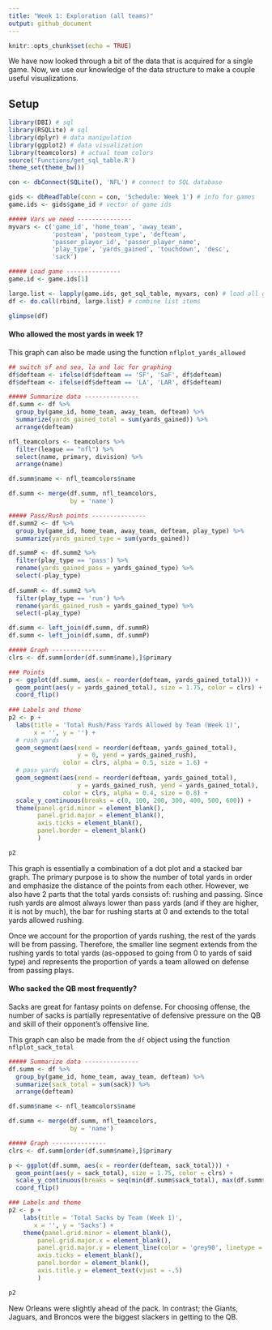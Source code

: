 ```yaml
---
title: "Week 1: Exploration (all teams)"
output: github_document
---
```


```r
knitr::opts_chunk$set(echo = TRUE)
```

We have now looked through a bit of the data that is acquired for a single game. Now, we use our knowledge of the data structure to make a couple useful visualizations.

## Setup

```r
library(DBI) # sql
library(RSQLite) # sql
library(dplyr) # data manipulation
library(ggplot2) # data visualization
library(teamcolors) # actual team colors
source('Functions/get_sql_table.R')
theme_set(theme_bw())

con <- dbConnect(SQLite(), 'NFL') # connect to SQL database

gids <- dbReadTable(conn = con, 'Schedule: Week 1') # info for games
game.ids <- gids$game_id # vector of game ids

##### Vars we need ---------------
myvars <- c('game_id', 'home_team', 'away_team',
            'posteam', 'posteam_type', 'defteam',
            'passer_player_id', 'passer_player_name',
            'play_type', 'yards_gained', 'touchdown', 'desc',
            'sack')

##### Load game ---------------
game.id <- game.ids[1]

large.list <- lapply(game.ids, get_sql_table, myvars, con) # load all games into a list 
df <- do.call(rbind, large.list) # combine list items

glimpse(df)
```

#### Who allowed the most yards in week 1?

This graph can also be made using the function `nflplot_yards_allowed`

```r
## switch sf and sea, la and lac for graphing
df$defteam <- ifelse(df$defteam == 'SF', 'SaF', df$defteam)
df$defteam <- ifelse(df$defteam == 'LA', 'LAR', df$defteam)

##### Summarize data ---------------
df.summ <- df %>%
  group_by(game_id, home_team, away_team, defteam) %>%
  summarize(yards_gained_total = sum(yards_gained)) %>%
  arrange(defteam)

nfl_teamcolors <- teamcolors %>% 
  filter(league == "nfl") %>%
  select(name, primary, division) %>%
  arrange(name)

df.summ$name <- nfl_teamcolors$name

df.summ <- merge(df.summ, nfl_teamcolors, 
                 by = 'name')

##### Pass/Rush points ---------------
df.summ2 <- df %>%
  group_by(game_id, home_team, away_team, defteam, play_type) %>%
  summarize(yards_gained_type = sum(yards_gained))

df.summP <- df.summ2 %>%
  filter(play_type == 'pass') %>%
  rename(yards_gained_pass = yards_gained_type) %>%
  select(-play_type)
  
df.summR <- df.summ2 %>%
  filter(play_type == 'run') %>%
  rename(yards_gained_rush = yards_gained_type) %>%
  select(-play_type)

df.summ <- left_join(df.summ, df.summR)
df.summ <- left_join(df.summ, df.summP)

##### Graph ---------------
clrs <- df.summ[order(df.summ$name),]$primary

### Points 
p <- ggplot(df.summ, aes(x = reorder(defteam, yards_gained_total))) +
  geom_point(aes(y = yards_gained_total), size = 1.75, color = clrs) +
  coord_flip()
  
### Labels and theme
p2 <- p + 
  labs(title = 'Total Rush/Pass Yards Allowed by Team (Week 1)',
       x = '', y = '') +
  # rush yards
  geom_segment(aes(xend = reorder(defteam, yards_gained_total), 
                   y = 0, yend = yards_gained_rush), 
               color = clrs, alpha = 0.5, size = 1.6) +
  # pass yards
  geom_segment(aes(xend = reorder(defteam, yards_gained_total), 
                   y = yards_gained_rush, yend = yards_gained_total), 
               color = clrs, alpha = 0.4, size = 0.8) +
  scale_y_continuous(breaks = c(0, 100, 200, 300, 400, 500, 600)) +
  theme(panel.grid.minor = element_blank(),
        panel.grid.major = element_blank(),
        axis.ticks = element_blank(),
        panel.border = element_blank()
        )

p2
```

This graph is essentially a combination of a dot plot and a stacked bar graph. The primary purpose is to show the number of total yards in order and emphasize the distance of the points from each other. However, we also have 2 parts that the total yards consists of: rushing and passing. Since rush yards are almost always lower than pass yards (and if they are higher, it is not by much), the bar for rushing starts at 0 and extends to the total yards allowed rushing. 

Once we account for the proportion of yards rushing, the rest of the yards will be from passing. Therefore, the smaller line segment extends from the rushing yards to total yards (as-opposed to going from 0 to yards of said type) and represents the proportion of yards a team allowed on defense from passing plays.

#### Who sacked the QB most frequently?

Sacks are great for fantasy points on defense. For choosing offense, the number of sacks is partially representative of defensive pressure on the QB and skill of their opponent's offensive line.

This graph can also be made from the `df` object using the function `nflplot_sack_total`

```r
##### Summarize data ---------------
df.summ <- df %>%
  group_by(game_id, home_team, away_team, defteam) %>%
  summarize(sack_total = sum(sack)) %>%
  arrange(defteam)

df.summ$name <- nfl_teamcolors$name

df.summ <- merge(df.summ, nfl_teamcolors, 
                 by = 'name')

##### Graph ---------------
clrs <- df.summ[order(df.summ$name),]$primary

p <- ggplot(df.summ, aes(x = reorder(defteam, sack_total))) +
  geom_point(aes(y = sack_total), size = 1.75, color = clrs) +
  scale_y_continuous(breaks = seq(min(df.summ$sack_total), max(df.summ$sack_total), 1)) +
  coord_flip()

### Labels and theme
p2 <- p +
    labs(title = 'Total Sacks by Team (Week 1)',
       x = '', y = 'Sacks') +
    theme(panel.grid.minor = element_blank(),
        panel.grid.major.x = element_blank(),
        panel.grid.major.y = element_line(color = 'grey90', linetype = 'dashed'),
        axis.ticks = element_blank(),
        panel.border = element_blank(),
        axis.title.y = element_text(vjust = -.5)
        )

p2
```

New Orleans were slightly ahead of the pack. In contrast; the Giants, Jaguars, and Broncos were the biggest slackers in getting to the QB.
